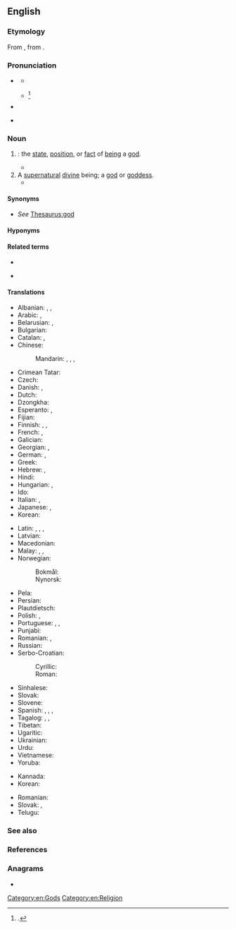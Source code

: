 {{also|$DEITY}}
==English==
{{wikipedia}}

===Etymology===
{{root|en|ine-pro|*dyew-}}
From {{bor|en|frm|deité}}, from {{der|en|la|deitās}}.

===Pronunciation===
* {{a|RP}} {{IPA|en|/ˈdiː.ɪ.tɪ/|/ˈdeɪ.ɪ.tɪ/|/ˈdeɪ̯ə.tɪ/}}
** {{audio|en|en-uk-deity1.ogg|{{IPAchar|/ˈdiː.ɪ.tɪ/}}, UK}}
** {{audio|en|en-uk-deity2.ogg|{{IPAchar|/ˈdeɪ.ɪ.tɪ/}}, UK}}<ref>{{cite-book|title=The American Heritage Book of English Usage: A Practical and Authoritative Guide to Contemporary English|location=Boston, Mass.|publisher=[[w:Houghton Mifflin Harcourt|Houghton Mifflin]]|year=1996|isbn=978-0-395-76785-6}}.</ref>
* {{a|GA}} {{IPA|en|/ˈdi.ə.ti/|[ˈdi.ə.ɾi]|/ˈdeɪ.ə.ti/|[ˈdeɪ.ə.ɾi]}}
* {{hyphenation|en|de|i|ty}}
<!-- 3 syllable words !-->

===Noun===
{{en-noun|~}}

# {{synonym of|en|divinity|nodot=a}}: the [[state]], [[position]], or [[fact]] of [[being]] a [[god]]. {{defdate|from 14th c.}}
#* {{RQ:Spenser Faerie Queene|3|10|4|passage=Thou seest all, yet none at all sees thee: / All that is by the working of thy '''Deitee'''.}}
# A [[supernatural]] [[divine]] being; a [[god]] or [[goddess]]. {{defdate|from 14th c.}}
#* {{quote-book|en|year=2000|author=Kenneth Seeskin|title=Searching for a Distant God: The Legacy of Maimonides|publisher=Oxford University Press|isbn=9780195344080|page=23
|passage=The crux of monotheism is not only belief in a single '''deity''' but belief in a '''deity''' who is different from everything else.}}

====Synonyms====
* {{sense|a god}} ''See'' [[Thesaurus:god]]

====Hyponyms====
{{col2|en|household deity|faineant deity|tutelary deity}}

====Related terms====
{{rel-top|Terms etymologically related to ''deity''}}
* {{l|en|deicide}}
{{rel-mid}}
* {{l|en|deify}}
{{rel-bottom}}

====Translations====
{{trans-see|divinity}}

{{trans-top-see|a god|god|God}}
* Albanian: {{t+|sq|hyj|m}}, {{t+|sq|hyjni|m}}, {{t+|sq|perëndi|m}}
* Arabic: {{t+|ar|إِلٰه|m}}, {{t|ar|مَعْبُود|m}}
* Belarusian: {{t|be|бо́ства|n}}, {{t|be|бажаство́|n}}
* Bulgarian: {{t+|bg|божество́|n}}
* Catalan: {{t+|ca|deïtat|f}}, {{t+|ca|divinitat|f}}
* Chinese:
*: Mandarin: {{t+|cmn|神|tr=shén}}, {{t+|cmn|神明|tr=shénmíng}}, {{t+|cmn|神靈}}, {{t+|cmn|神灵|tr=shénlíng}}
* Crimean Tatar: {{t|crh|mabut}}
* Czech: {{t+|cs|božstvo|n}}
* Danish: {{t|da|guddom|c}}, {{t|da|deitet|c}}
* Dutch: {{t+|nl|godheid|f}}
* Dzongkha: {{t|dz|ལྷ}}
* Esperanto: {{t+|eo|dio}}, {{t|eo|diaĵo}}
* Fijian: {{t|fj|kalou}}
* Finnish: {{t+|fi|jumala}}, {{t+|fi|jumalatar}}, {{t|fi|jumalolento}}
* French: {{t+|fr|déité|f}}, {{t+|fr|divinité|f}}
* Galician: {{t|gl|divinidade|f}}
* Georgian: {{t|ka|ღვთაება}}, {{t+|ka|ღმერთი}}
* German: {{t+|de|Gott|m}}, {{t+|de|Gottheit|f}}
* Greek: {{t+|el|θεότητα|f}}
* Hebrew: {{t+|he|אלוהים|m|tr=elohím|alt=אלוהים \ אֱלֹהִים}}, {{t+|he|אֵל|m|tr=el}}
* Hindi: {{t+|hi|देवता|m}}
* Hungarian: {{t+|hu|istenség}}, {{t+|hu|isten}}
* Ido: {{t+|io|deo}}
* Italian: {{t|it|deità}}, {{t+|it|divinità|f}}
* Japanese: {{t+|ja|神仏|tr=しんぶつ, shinbutsu}}, {{t+|ja|神|tr=かみ, kami}}
* Korean: {{t+|ko|신}}
{{trans-mid}}
* Latin: {{t+|la|deus|m}}, {{t|la|deitas|f}}, {{t|la|divinitas|f}},
* Latvian: {{t|lv|dievība|f}}
* Macedonian: {{t|mk|божество|n}}
* Malay: {{t|ms|tuhan}}, {{t|ms|dewa|m}}, {{t|ms|dewi|f}}
* Norwegian: {{t+|no|gud|m}}
*: Bokmål: {{t|nb|guddom|m}}
*: Nynorsk: {{t|nn|guddom|m}}
* Pela: {{t|bxd|jui⁵⁵}}
* Persian: {{t+|fa|ایزد|tr=izad|sc=Arab}}
* Plautdietsch: {{t+|pdt|Gott|m}}
* Polish: {{t+|pl|bóstwo|n}}, {{t+|pl|bożyszcze|n}}
* Portuguese: {{t+|pt|deus|m}}, {{t+|pt|deusa|f}}, {{t+|pt|divindade|f}}
* Punjabi: {{t|pa|ਭਗਵਾਨ}}
* Romanian: {{t+|ro|dumnezeu|f}}, {{t+|ro|divinitate|f}}
* Russian: {{t+|ru|божество́|n}}
* Serbo-Croatian:
*: Cyrillic: {{t|sh|божа̀нство|n}}
*: Roman: {{t+|sh|božànstvo|n}}
* Sinhalese: {{t|si|දෙවියන්}}
* Slovak: {{t|sk|božstvo|n}}
* Slovene: {{t+|sl|božanstvo|n}}
* Spanish: {{t+|es|dios|m}}, {{t+|es|diosa|f}}, {{t+|es|deidad|f}}, {{t+|es|divinidad|f}}
* Tagalog: {{t|tl|anito}}, {{t|tl|diyus-diyusan}}, {{t|tl|batha-bathalaan}}
* Tibetan: {{t|bo|ལྷ}}
* Ugaritic: {{t|uga|𐎛𐎍}}
* Ukrainian: {{t+|uk|божество́|n}}
* Urdu: {{t|ur|ایزد|tr=ezad|}}
* Vietnamese: {{t+|vi|thần}}
* Yoruba: {{t|yo|olukaluku}}
{{trans-bottom}}

{{checktrans-top}}
* Kannada: {{t+check|kn|ದೇವ}}
* Korean: {{t+check|ko|신성|sc=Kore}}
{{trans-mid}}
* Romanian: {{t+check|ro|zeitate|f}}
* Slovak: {{qualifier|1|2}} {{t-check|sk|božstvo|n}}, {{qualifier|2}} {{t-check|sk|bôžik|m}}
* Telugu: {{t+check|te|దైవం}}
{{trans-bottom}}

===See also===
{{col4|en
|cosmocrat
|deism
|god
|godliness
|theism
}}

===References===
<references/>

===Anagrams===
* {{anagrams|en|a=deity|Tidey|etyid}}

[[Category:en:Gods]]
[[Category:en:Religion]]